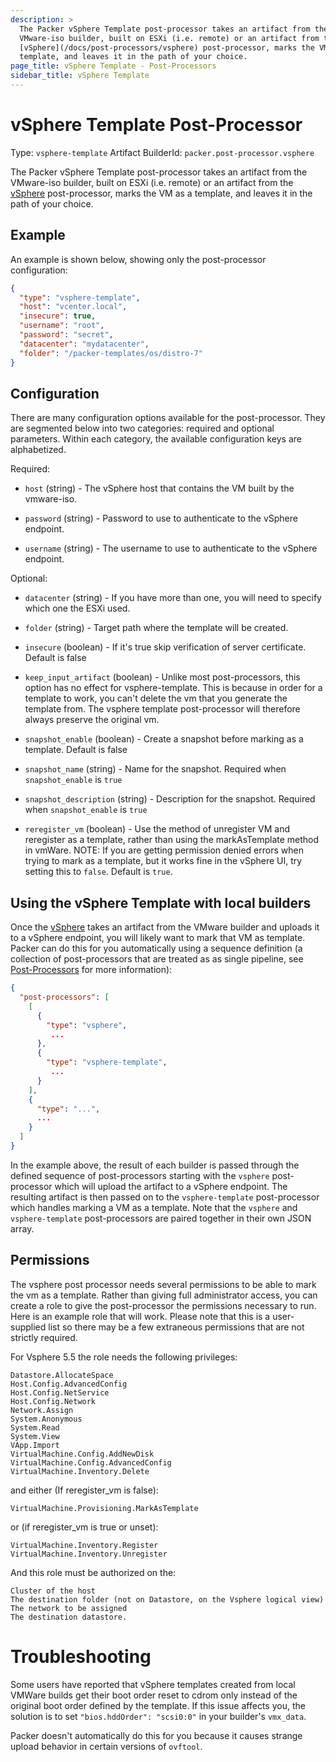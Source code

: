 ```yaml
---
description: >
  The Packer vSphere Template post-processor takes an artifact from the
  VMware-iso builder, built on ESXi (i.e. remote) or an artifact from the
  [vSphere](/docs/post-processors/vsphere) post-processor, marks the VM as a
  template, and leaves it in the path of your choice.
page_title: vSphere Template - Post-Processors
sidebar_title: vSphere Template
---
```


# vSphere Template Post-Processor

Type: `vsphere-template`
Artifact BuilderId: `packer.post-processor.vsphere`

The Packer vSphere Template post-processor takes an artifact from the
VMware-iso builder, built on ESXi (i.e. remote) or an artifact from the
[vSphere](/docs/post-processors/vsphere) post-processor, marks the VM as a
template, and leaves it in the path of your choice.

## Example

An example is shown below, showing only the post-processor configuration:

```json
{
  "type": "vsphere-template",
  "host": "vcenter.local",
  "insecure": true,
  "username": "root",
  "password": "secret",
  "datacenter": "mydatacenter",
  "folder": "/packer-templates/os/distro-7"
}
```

## Configuration

There are many configuration options available for the post-processor. They are
segmented below into two categories: required and optional parameters. Within
each category, the available configuration keys are alphabetized.

Required:

- `host` (string) - The vSphere host that contains the VM built by the
  vmware-iso.

- `password` (string) - Password to use to authenticate to the vSphere
  endpoint.

- `username` (string) - The username to use to authenticate to the vSphere
  endpoint.

Optional:

- `datacenter` (string) - If you have more than one, you will need to specify
  which one the ESXi used.

- `folder` (string) - Target path where the template will be created.

- `insecure` (boolean) - If it's true skip verification of server
  certificate. Default is false

- `keep_input_artifact` (boolean) - Unlike most post-processors, this option
  has no effect for vsphere-template. This is because in order for a template
  to work, you can't delete the vm that you generate the template from. The
  vsphere template post-processor will therefore always preserve the original
  vm.

- `snapshot_enable` (boolean) - Create a snapshot before marking as a
  template. Default is false

- `snapshot_name` (string) - Name for the snapshot. Required when
  `snapshot_enable` is `true`

- `snapshot_description` (string) - Description for the snapshot. Required
  when `snapshot_enable` is `true`

- `reregister_vm` (boolean) - Use the method of unregister VM and reregister
  as a template, rather than using the markAsTemplate method in vmWare.
  NOTE: If you are getting permission denied errors when trying to mark as a
  template, but it works fine in the vSphere UI, try setting this to `false`.
  Default is `true`.

## Using the vSphere Template with local builders

Once the [vSphere](/docs/post-processors/vsphere) takes an artifact from
the VMware builder and uploads it to a vSphere endpoint, you will likely want
to mark that VM as template. Packer can do this for you automatically using a
sequence definition (a collection of post-processors that are treated as as
single pipeline, see [Post-Processors](/docs/templates/legacy_json_templates/post-processors)
for more information):

```json
{
  "post-processors": [
    [
      {
        "type": "vsphere",
         ...
      },
      {
        "type": "vsphere-template",
         ...
      }
    ],
    {
      "type": "...",
      ...
    }
  ]
}
```

In the example above, the result of each builder is passed through the defined
sequence of post-processors starting with the `vsphere` post-processor which
will upload the artifact to a vSphere endpoint. The resulting artifact is then
passed on to the `vsphere-template` post-processor which handles marking a VM
as a template. Note that the `vsphere` and `vsphere-template` post-processors
are paired together in their own JSON array.

## Permissions

The vsphere post processor needs several permissions to be able to mark the
vm as a template. Rather than giving full administrator access, you can create
a role to give the post-processor the permissions necessary to run. Here is an
example role that will work. Please note that this is a user-supplied list so
there may be a few extraneous permissions that are not strictly required.

For Vsphere 5.5 the role needs the following privileges:

    Datastore.AllocateSpace
    Host.Config.AdvancedConfig
    Host.Config.NetService
    Host.Config.Network
    Network.Assign
    System.Anonymous
    System.Read
    System.View
    VApp.Import
    VirtualMachine.Config.AddNewDisk
    VirtualMachine.Config.AdvancedConfig
    VirtualMachine.Inventory.Delete

and either (If reregister_vm is false):

    VirtualMachine.Provisioning.MarkAsTemplate

or (if reregister_vm is true or unset):

    VirtualMachine.Inventory.Register
    VirtualMachine.Inventory.Unregister

And this role must be authorized on the:

    Cluster of the host
    The destination folder (not on Datastore, on the Vsphere logical view)
    The network to be assigned
    The destination datastore.

# Troubleshooting

Some users have reported that vSphere templates created from local VMWare builds
get their boot order reset to cdrom only instead of the original boot order
defined by the template. If this issue affects you, the solution is to set
`"bios.hddOrder": "scsi0:0"` in your builder's `vmx_data`.

Packer doesn't automatically do this for you because it causes strange upload
behavior in certain versions of `ovftool`.
